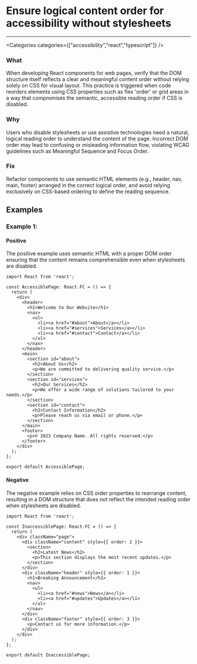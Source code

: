 

# Ensure logical content order for accessibility without stylesheets

<Severity severity={SeverityLevels.MEDIUM} />

---

<Categories categories={["accessibility","react","typescript"]} />

### What
When developing React components for web pages, verify that the DOM structure itself reflects a clear and meaningful content order without relying solely on CSS for visual layout. This practice is triggered when code reorders elements using CSS properties such as flex 'order' or grid areas in a way that compromises the semantic, accessible reading order if CSS is disabled.

### Why
Users who disable stylesheets or use assistive technologies need a natural, logical reading order to understand the content of the page. Incorrect DOM order may lead to confusing or misleading information flow, violating WCAG guidelines such as Meaningful Sequence and Focus Order.

### Fix
Refactor components to use semantic HTML elements (e.g., header, nav, main, footer) arranged in the correct logical order, and avoid relying exclusively on CSS-based ordering to define the reading sequence.

## Examples

### Example 1:

<!-- #example -->

#### Positive

<!-- #example_positive_description -->
The positive example uses semantic HTML with a proper DOM order ensuring that the content remains comprehensible even when stylesheets are disabled.

<!-- #example_positive_code -->
```tsx
import React from 'react';

const AccessiblePage: React.FC = () => {
  return (
    <div>
      <header>
        <h1>Welcome to Our Website</h1>
        <nav>
          <ul>
            <li><a href="#about">About</a></li>
            <li><a href="#services">Services</a></li>
            <li><a href="#contact">Contact</a></li>
          </ul>
        </nav>
      </header>
      <main>
        <section id="about">
          <h2>About Us</h2>
          <p>We are committed to delivering quality service.</p>
        </section>
        <section id="services">
          <h2>Our Services</h2>
          <p>We offer a wide range of solutions tailored to your needs.</p>
        </section>
        <section id="contact">
          <h2>Contact Information</h2>
          <p>Please reach us via email or phone.</p>
        </section>
      </main>
      <footer>
        <p>© 2023 Company Name. All rights reserved.</p>
      </footer>
    </div>
  );
};

export default AccessiblePage;
```

#### Negative

<!-- #example_negative_description -->
The negative example relies on CSS order properties to rearrange content, resulting in a DOM structure that does not reflect the intended reading order when stylesheets are disabled.

<!-- #example_negative_code -->
```tsx
import React from 'react';

const InaccessiblePage: React.FC = () => {
  return (
    <div className="page">
      <div className="content" style={{ order: 2 }}>
        <section>
          <h2>Latest News</h2>
          <p>This section displays the most recent updates.</p>
        </section>
      </div>
      <div className="header" style={{ order: 1 }}>
        <h1>Breaking Announcement</h1>
        <nav>
          <ul>
            <li><a href="#news">News</a></li>
            <li><a href="#updates">Updates</a></li>
          </ul>
        </nav>
      </div>
      <div className="footer" style={{ order: 3 }}>
        <p>Contact us for more information.</p>
      </div>
    </div>
  );
};

export default InaccessiblePage;
```